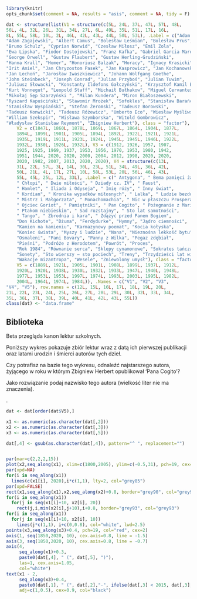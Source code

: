 ```r
library(knitr)
opts_chunk$set(comment = NA, results = "asis", comment = NA, tidy = F)

```

```r

dat <- structure(list(V1 = structure(c(5L, 24L, 37L, 47L, 57L, 48L, 
56L, 4L, 32L, 26L, 31L, 34L, 27L, 6L, 49L, 35L, 51L, 17L, 16L, 
8L, 55L, 58L, 10L, 2L, 46L, 42L, 43L, 44L, 50L, 53L), .Label = c("Adam Mickiewicz", 
"Adam Zagajewski", "Albert Camus", "Bolesław Leśmian", "Bolesław Prus", 
"Bruno Schulz", "Cyprian Norwid", "Czesław Miłosz", "Emil Zola", 
"Ewa Lipska", "Fiodor Dostojewski", "Franz Kafka", "Gabriel Garcia Marquez", 
"George Orwell", "Gustaw Flaubert", "Gustaw Herling-Grudziński", 
"Hanna Krall", "Homer", "Honoriusz Balzak", "Horacy", "Ignacy Krasicki", 
"Irit Amiel", "Jan Chryzostom Pasek", "Jan Kasprowicz", "Jan Kochanowski", 
"Jan Lechoń", "Jarosław Iwaszkiewicz", "Johann Wolfgang Goethe", 
"John Steinbeck", "Joseph Conrad", "Julian Przyboś", "Julian Tuwim", 
"Juliusz Słowacki", "Konstanty Ildefons Gałczyński", "Krzysztof Kamil Baczyński", 
"Kurt Vonnegut", "Leopold Staff", "Michaił Bułhakow", "Miguel Cervantes", 
"Mikołaj Sęp Szarzyński ", "Milan Kundera", "Miron Białoszewski", 
"Ryszard Kapuściński", "Sławomir Mrożek", "Sofokles", "Stanisław Barańczak", 
"Stanisław Wyspiański", "Stefan Żeromski", "Tadeusz Borowski", 
"Tadeusz Konwicki", "Tadeusz Różewicz", "Umberto Eco", "Wiesław Myśliwski", 
"William Szekspir", "Wisława Szymborska", "Witold Gombrowicz", 
"Władysław Stanisław Reymont", "Zbigniew Herbert"), class = "factor"), 
    V2 = c(1847L, 1860L, 1878L, 1869L, 1867L, 1864L, 1904L, 1877L, 
    1894L, 1899L, 1901L, 1905L, 1894L, 1892L, 1922L, 1921L, 1921L, 
    1935L, 1919L, 1911L, 1923L, 1924L, 1945L, 1945L, 1946L, 1922L, 
    1932L, 1930L, 1926L, 1932L), V3 = c(1912, 1926, 1957, 1907, 
    1925, 1925, 1969, 1937, 1953, 1956, 1970, 1953, 1980, 1942, 
    1951, 1944, 2020, 2020, 2000, 2004, 2012, 1998, 2020, 2020, 
    2020, 1982, 2007, 2013, 2020, 2020), V4 = structure(c(13L, 
    31L, 22L, 57L, 3L, 14L, 30L, 23L, 51L, 34L, 49L, 36L, 42L, 
    50L, 21L, 4L, 17L, 27L, 10L, 58L, 53L, 20L, 56L, 46L, 43L, 
    55L, 45L, 25L, 12L, 33L), .Label = c(" Antygona", " Bema pamięci żałobny rapsod", 
    " Chłopi", " Dwie miłości", " Dziady cz. IV", " Faust", 
    " Hamlet", " Iliada i Odyseja", " Imię róży", " Inny świat", 
    " Kordian", " Kronika wypadków miłosnych", " Lalka", " Ludzie bezdomni", 
    " Mistrz i Małgorzata", " Monachomachia", " Nic w płaszczu Prospera", 
    " Ojciec Goriot", " Pamiętniki", " Pan Cogito", " Pożegnanie z Marią", 
    " Ptakom niebieskim", " Sad rozstajny", " Sto lat samotności", 
    " Tango", " Zbrodnia i kara", " Zdążyć przed Panem Bogiem", 
    "Don Kichote", "Dżuma", "Ferdydurke", "Hymny", "Jądro ciemności", 
    "Kamien na kamieniu", "Karmazynowy poemat", "Kocia kołyska", 
    "Koniec świata", "Myszy i ludzie", "Nana", "Nieznośna lekkość bytu", 
    "Osmaleni", "Pani Bovary", "Panny z Wilka", "Pegaz zdębiał", 
    "Pieśni", "Podróże z Herodotem", "Powrót", "Proces", 
    "Rok 1984", "Równanie serca", "Sklepy cynamonowe", "Sokrates tańczący", 
    "Sonety", "Sto wierszy – sto pociech", "Treny", "Trzydzieści lat wierszy", 
    "Wakacje mizantropa", "Wesele", "Zniewolony umysł"), class = "factor"), 
    V5 = c(1889L, 1921L, 1905L, 1901L, 1908L, 1899L, 1937L, 1912L, 
    1920L, 1920L, 1938L, 1930L, 1932L, 1933L, 1947L, 1940L, 1948L, 
    1977L, 1953L, 1953L, 1997L, 1974L, 1993L, 2003L, 1995L, 1982L, 
    2004L, 1964L, 1974L, 1984L)), .Names = c("V1", "V2", "V3", 
"V4", "V5"), row.names = c(12L, 15L, 16L, 17L, 18L, 19L, 20L, 
21L, 22L, 23L, 24L, 25L, 26L, 27L, 28L, 29L, 30L, 32L, 33L, 34L, 
35L, 36L, 37L, 38L, 39L, 40L, 41L, 42L, 43L, 55L))
class(dat) <- "data.frame"

```

## Biblioteka

Beta przegląda kanon lektur szkolnych. 

Poniższy wykres pokazuje zbiór lektur wraz z datą ich pierwszej publikacji oraz latami urodzin i śmierci autorów tych dzieł.

Czy potrafisz na bazie tego wykresu, odnaleźć najstarszego autora, żyjącego w roku w którym Zbigniew Herbert opublikował 'Pana Cogito'?

Jako rozwiązanie podaj nazwisko tego autora (wielkość liter nie ma znaczenia).

.

```r

dat <- dat[order(dat$V5),]

x1 <- as.numeric(as.character(dat[,2]))
x2 <- as.numeric(as.character(dat[,3]))
x3 <- as.numeric(as.character(dat[,5]))

dat[,4] <- gsub(as.character(dat[,4]), pattern="^ ", replacement="")


par(mar=c(2,2,2,15))
plot(x2,seq_along(x1), xlim=c(1800,2005), ylim=c(-0.5,31), pch=19, cex=0.2, yaxt="n", ylab="", bty="n", type="n", xaxt="n", xlab="")
par(xpd=NA)
for(i in seq_along(x1))
  lines(c(x1[i], 2020),i*c(1,1), lty=2, col="grey85")
par(xpd=FALSE)
rect(x1,seq_along(x1),x2,seq_along(x2)+0.8, border="grey90", col="grey90")
for(i in seq_along(x1))
  for(j in seq(x1[i]+10, x2[i], 20))
    rect(j,i,min(x2[i],j+10),i+0.8, border="grey93", col="grey93")
for(i in seq_along(x1))
  for(j in seq(x1[i]+10, x2[i], 10))
    lines(j*c(1,1), i+c(0,0.8), col="white", lwd=2.5)
points(x3,seq_along(x3)+0.4, pch=19, col="red", cex=2)
axis(1, seq(1850,2020, 10), cex.axis=0.8, line = -1.5)
axis(3, seq(1850,2020, 10), cex.axis=0.8, line = -0.7)
axis(4,
     seq_along(x1)+0.3,
     paste0(dat[,4], " (", dat[,5], ")"), 
     las=1, cex.axis=1.05,
     col="white")
text(x1 - 2,
     seq_along(x3)+0.4,
     paste0(dat[,1], " (", dat[,2],"-", ifelse(dat[,3] < 2015, dat[,3], ""),")"), 
     adj=c(1,0.5), cex=0.9, col="black")

```
